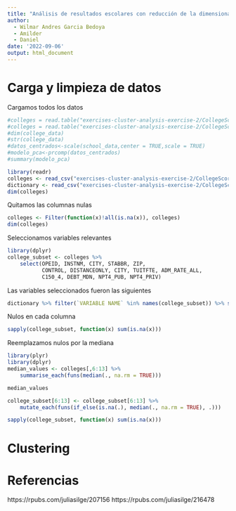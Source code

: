 ```yaml
---
title: "Análisis de resultados escolares con reducción de la dimensionalidad y agrupamiento"
author:
  - Wilmar Andres Garcia Bedoya
  - Amilder
  - Daniel
date: '2022-09-06'
output: html_document
---
```


# Carga y limpieza de datos
Cargamos todos los datos

```r
#colleges = read.table("exercises-cluster-analysis-exercise-2/CollegeScorecard.csv",sep=",", header = TRUE, fill = TRUE, quote = "\"", na.strings = c("NULL", "PrivacySuppressed"))
#colleges = read.table("exercises-cluster-analysis-exercise-2/CollegeScorecardDataDictionary-09-12-2015.csv",sep=",", header = TRUE, fill = TRUE, quote = "\"")
#dim(college_data)
#str(college_data)
#datos_centrados<-scale(school_data,center = TRUE,scale = TRUE)
#modelo_pca<-prcomp(datos_centrados)
#summary(modelo_pca)

library(readr)
colleges <- read_csv("exercises-cluster-analysis-exercise-2/CollegeScorecard.csv", na = c("NULL", "PrivacySuppressed"))
dictionary <- read_csv("exercises-cluster-analysis-exercise-2/CollegeScorecardDataDictionary-09-12-2015.csv")
dim(colleges)

```

Quitamos las columnas nulas

```r
colleges <- Filter(function(x)!all(is.na(x)), colleges)
dim(colleges)
```

Seleccionamos variables relevantes

```r
library(dplyr)
college_subset <- colleges %>% 
    select(OPEID, INSTNM, CITY, STABBR, ZIP, 
           CONTROL, DISTANCEONLY, CITY, TUITFTE, ADM_RATE_ALL,
           C150_4, DEBT_MDN, NPT4_PUB, NPT4_PRIV)
```

Las variables seleccionados fueron las siguientes

```r
dictionary %>% filter(`VARIABLE NAME` %in% names(college_subset)) %>% select(`NAME OF DATA ELEMENT`)
```

Nulos en cada columna

```r
sapply(college_subset, function(x) sum(is.na(x)))
```
Reemplazamos nulos por la mediana

```r
library(plyr)
library(dplyr)
median_values <- colleges[,6:13] %>% 
    summarise_each(funs(median(., na.rm = TRUE)))

median_values

college_subset[6:13] <- college_subset[6:13] %>%
    mutate_each(funs(if_else(is.na(.), median(., na.rm = TRUE), .)))

```

```r
sapply(college_subset, function(x) sum(is.na(x)))
```
# Clustering

# Referencias

https://rpubs.com/juliasilge/207156
https://rpubs.com/juliasilge/216478

